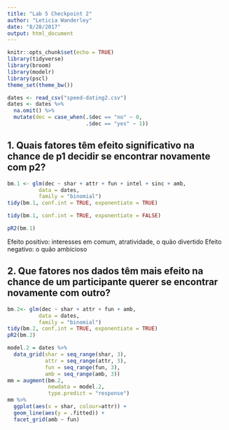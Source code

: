 ```yaml
---
title: "Lab 5 Checkpoint 2"
author: "Leticia Wanderley"
date: "8/28/2017"
output: html_document
---
```


```r
knitr::opts_chunk$set(echo = TRUE)
library(tidyverse)
library(broom)
library(modelr)
library(pscl)
theme_set(theme_bw())

dates <- read_csv("speed-dating2.csv")
dates <- dates %>% 
  na.omit() %>%
  mutate(dec = case_when(.$dec == "no" ~ 0, 
                         .$dec == "yes" ~ 1))
```

## 1. Quais fatores têm efeito significativo na chance de p1 decidir se encontrar novamente com p2? 

```r
bm.1 <- glm(dec ~ shar + attr + fun + intel + sinc + amb, 
          data = dates, 
          family = "binomial")
tidy(bm.1, conf.int = TRUE, exponentiate = TRUE)
```

```r
tidy(bm.1, conf.int = TRUE, exponentiate = FALSE)
```

```r
pR2(bm.1)
```

Efeito positivo: interesses em comum, atratividade, o quão divertido
Efeito negativo: o quão ambicioso

## 2. Que fatores nos dados têm mais efeito na chance de um participante querer se encontrar novamente com outro?
```r
bm.2<- glm(dec ~ shar + attr + fun + amb, 
          data = dates, 
          family = "binomial")
tidy(bm.2, conf.int = TRUE, exponentiate = TRUE)
pR2(bm.2)
```

```r
model.2 = dates %>% 
  data_grid(shar = seq_range(shar, 3), 
            attr = seq_range(attr, 3),
            fun = seq_range(fun, 3),
            amb = seq_range(amb, 3))
mm = augment(bm.2, 
             newdata = model.2, 
             type.predict = "response")
mm %>% 
  ggplot(aes(x = shar, colour=attr)) + 
  geom_line(aes(y = .fitted)) + 
  facet_grid(amb ~ fun)
```